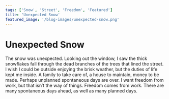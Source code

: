 ```yaml
---
tags: ['Snow', 'Street', 'Freedom', 'Featured']
title: 'Unexpected Snow'
featured_image: '/blog-images/unexpected-snow.png'
---
```


# Unexpected Snow

The snow was unexpected. Looking out the window, I saw the thick snowflakes fall through the dead branches of the trees that lined the street. I wish I could be outside enjoying the brisk weather, but the duties of life kept me inside. A family to take care of, a house to maintain, money to be made. Perhaps unplanned spontaneous days are over. I want freedom from work, but that isn’t the way of things. Freedom comes from work. There are many spontaneous days ahead, as well as many planned days.
